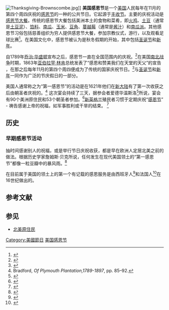 {{Expand language|1=en|time=2021-11-25T14:48:34+00:00}}
[[File:Thanksgiving-Brownscombe.jpg|thumb]]]]
'''美国感恩节'''是一个[[美国|美国]]人民每年在11月的第四个周四庆祝的[[感恩节|感恩节]]的一种的公共节日。它起源于[[丰收节|丰收节]]。主要的庆祝活动是[[感恩节大餐|感恩节大餐]]。传统的感恩节大餐包括美洲本土的食物和菜肴，即[[火鸡|火鸡]]、[[马铃薯|土豆]]（通常是[[土豆泥|土豆泥]]）、[[馅|馅料]]、[[南瓜|南瓜]]、[[玉米|玉米]]、[[豆角|豆角]]、[[蔓越莓|蔓越莓]]（通常是[[酱汁|酱汁]]）和[[南瓜派|南瓜派]]。其他感恩节习俗包括慈善组织为穷人提供感恩节大餐，参加宗教仪式，游行，以及观看足球比赛<ref name="Counihan2013">{{cite book |last1=Counihan |first1=Carole |title=Food in the USA: A Reader |date=18 October 2013 |publisher=Routledge |isbn=978-1-135-32359-2 |page=5 |language=en |quote=Football games are scheduled and televised throughout the nation; an elaborately constructed, now traditional Macy's parade may be viewed. There are special services, which some attend, and turkeys and other foods are given by churches and other charitable organizations to the poor.}}</ref>。在美国文化中，感恩节被认为是秋冬假期的开始，其中包括[[圣诞节|圣诞节]]和[[新年|新年]]。

自1789年[[乔治·华盛顿|乔治·华盛顿]]宣布之后，感恩节一直在全国范围内的庆祝。<ref>{{Cite news|url=http://www.huffingtonpost.com/2013/11/28/thanksgiving-proclamation_n_4078958.html|title=Christie's Is Selling The Proclamation That Established Thanksgiving, Signed By George Washington|last=Frank|first=Priscilla|date=November 28, 2013|publisher=Huffington Post|accessdate=6 December 2013|archive-date=2016-11-26|archive-url=https://web.archive.org/web/20161126174826/http://www.huffingtonpost.com/2013/11/28/thanksgiving-proclamation_n_4078958.html|dead-url=no}}</ref>在美国[[南北战争|南北战争]]时期，1863年[[亚伯拉罕·林肯|亚伯拉罕·林肯]]总统发表了“感恩和赞美我们在天堂的天父”的宣告 ，在那之后每年11月的第四个周四便成为了传统的国家庆祝节日。<ref name="NetINS Showcase-AB">{{Cite web|url=http://showcase.netins.net/web/creative/lincoln/speeches/thanks.htm|title=Proclamation of Thanksgiving (October 3, 1863)|accessdate=2010-11-24|publisher=Abraham Lincoln Online|archive-date=2010-01-23|archive-url=https://web.archive.org/web/20100123030743/http://showcase.netins.net/web/creative/lincoln/speeches/thanks.htm|dead-url=no}}</ref>与[[圣诞节|圣诞节]]和[[新年|新年]]一同作为广泛的节庆假日的一部分。

美国人通常称之为“第一感恩节”的活动是在1621年他们在[[新大陸|新大陆]]有了第一次收获之后由朝圣者庆祝的。<ref name="bradford85">Bradford, ''Of Plymouth Plantation,1789-1897'', pp. 85–92.</ref> 这次宴会持续了三天，据参会者爱德华温斯洛<ref>{{Citation|last=Winslow|first=Edward|title=Mourt's Relation|url=http://factreal.files.wordpress.com/2009/11/heritagepilgrimsmourtsrelationjournalbywinslow.pdf|year=1622|quote=many of the Indians coming amongst us, and amongst the rest their greatest king Massasoyt, with some ninetie men, whom for three dayes we entertained and feasted|page=133|access-date=2013-11-20|archive-url=https://web.archive.org/web/20151125220402/https://factreal.files.wordpress.com/2009/11/heritagepilgrimsmourtsrelationjournalbywinslow.pdf|archive-date=2015-11-25|dead-url=yes}}</ref>所说，宴会有90个美洲原住民和53个朝圣者参加。<ref>{{Cite web|url=http://www.pilgrimhallmuseum.org/pdf/TG_What_Happened_in_1621.pdf|title=Primary Sources for "The First Thanksgiving" at Plymouth|accessdate=2009-11-26|publisher=Pilgrim Hall Museum|quote=The 53 Pilgrims at the First Thanksgiving|archive-url=https://web.archive.org/web/20121224003144/http://www.pilgrimhallmuseum.org/pdf/TG_What_Happened_in_1621.pdf|archive-date=2012-12-24|dead-url=yes}}</ref><span class="cx-segment" data-segmentid="72">[[新英格兰|新英格兰]]殖民者习惯于定期庆祝“[[感恩节|感恩节]]” - 祷告感谢上帝的祝福，如军事胜利或干旱的结束。</span> 
<ref name="Encyclopædia Britannica">{{Cite web|url=http://www.britannica.com/topic/Thanksgiving-Day|title=Thanksgiving Day|accessdate=2016-01-21|publisher=Encyclopædia Britannica|archive-date=2016-01-16|archive-url=https://web.archive.org/web/20160116230202/http://www.britannica.com/topic/Thanksgiving-Day|dead-url=no}}</ref>

== 历史 ==

=== 早期感恩节活动 ===
抽时间感谢别人的祝福，或是举行节日庆祝收获，都是早在欧洲人定居北美之前的做法。根据历史学家詹姆斯·贝克所说，任何发生在现代美国领土的“第一感恩节”都像一粒豆瓣中的暴风雨。<ref name="Baker">{{Cite book|url=https://books.google.com/books?id=yoMhqK9Z5HwC&dq|title=Thanksgiving: the biography of an American holiday|last=Baker|first=James W.|publisher=UPNE|year=2009|isbn=9781584658016|page=273|access-date=2016-11-18|archive-date=2019-01-07|archive-url=https://web.archive.org/web/20190107083748/https://books.google.com/books?id=yoMhqK9Z5HwC&dq%20|dead-url=no}}</ref>

在目前属于美国的领土上的第一个有记载的感恩服务是由西班牙人<ref>{{Cite web |url=http://www.churchmilitant.com/news/article/catholics-did-it-first |title=存档副本 |accessdate=2016-11-18 |archive-date=2016-09-22 |archive-url=https://web.archive.org/web/20160922171342/http://www.churchmilitant.com/news/article/catholics-did-it-first |dead-url=no }}</ref>和法国人<ref>{{Cite news|url=http://www.nytimes.com/2008/11/26/opinion/26davis.html?th&emc=th|title=A French Connection|last=Davis|first=Kenneth C.|date=November 25, 2008|publisher=Nytimes.com|accessdate=2011-09-05|archive-date=2012-06-29|archive-url=https://archive.today/20120629021805/http://www.nytimes.com/2008/11/26/opinion/26davis.html?_r=1&th&emc=th|dead-url=no}}</ref>在16世纪做出的。

== 参考文献 ==
{{Reflist}}

== 参见 ==
* [[北美原住民|北美原住民]]

[[Category:美國節日|Category:美國節日]]
[[Category:美国感恩节|]]